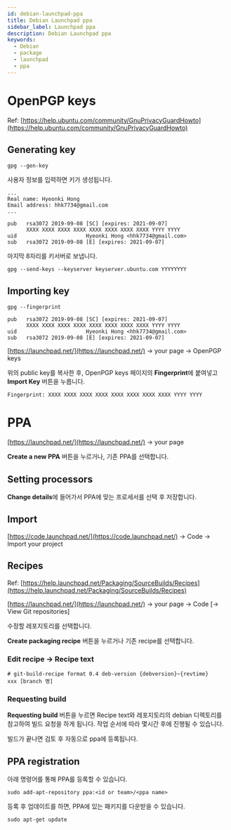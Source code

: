 ```yaml
---
id: debian-launchpad-ppa
title: Debian Launchpad ppa
sidebar_label: Launchpad ppa
description: Debian Launchpad ppa
keywords:
  - Debian
  - package
  - launchpad
  - ppa
---
```


# OpenPGP keys

Ref: [https://help.ubuntu.com/community/GnuPrivacyGuardHowto](https://help.ubuntu.com/community/GnuPrivacyGuardHowto)

## Generating key

```shell
gpg --gen-key
```

사용자 정보를 입력하면 키가 생성됩니다.

```shell
...
Real name: Hyeonki Hong
Email address: hhk7734@gmail.com
...

pub   rsa3072 2019-09-08 [SC] [expires: 2021-09-07]
      XXXX XXXX XXXX XXXX XXXX XXXX XXXX XXXX YYYY YYYY
uid                      Hyeonki Hong <hhk7734@gmail.com>
sub   rsa3072 2019-09-08 [E] [expires: 2021-09-07]
```

마지막 8자리를 키서버로 보냅니다.

```shell
gpg --send-keys --keyserver keyserver.ubuntu.com YYYYYYYY
```

## Importing key

```shell
gpg --fingerprint
```

```shell
pub   rsa3072 2019-09-08 [SC] [expires: 2021-09-07]
      XXXX XXXX XXXX XXXX XXXX XXXX XXXX XXXX YYYY YYYY
uid                      Hyeonki Hong <hhk7734@gmail.com>
sub   rsa3072 2019-09-08 [E] [expires: 2021-09-07]
```

[https://launchpad.net/](https://launchpad.net/) -> your page -> OpenPGP keys

위의 public key를 복사한 후, OpenPGP keys 페이지의 **Fingerprint**에 붙여넣고 **Import Key** 버튼을 누릅니다.

```text
Fingerprint: XXXX XXXX XXXX XXXX XXXX XXXX XXXX XXXX YYYY YYYY
```

# PPA

[https://launchpad.net/](https://launchpad.net/) -> your page

**Create a new PPA** 버튼을 누르거나, 기존 PPA를 선택합니다.

## Setting processors

**Change details**에 들어가서 PPA에 맞는 프로세서를 선택 후 저장합니다.

## Import

[https://code.launchpad.net/](https://code.launchpad.net/) -> Code -> Import your project

## Recipes

Ref: [https://help.launchpad.net/Packaging/SourceBuilds/Recipes](https://help.launchpad.net/Packaging/SourceBuilds/Recipes)

[https://launchpad.net/](https://launchpad.net/) -> your page -> Code [-> View Git repositories]

수정할 레포지토리를 선택합니다.

**Create packaging recipe** 버튼을 누르거나 기존 recipe를 선택합니다.

### Edit recipe -> Recipe text

```text
# git-build-recipe format 0.4 deb-version {debversion}~{revtime}
xxx [branch 명]
```

### Requesting build

**Requesting build** 버튼을 누르면 Recipe text와 레포지토리의 debian 디렉토리를 참고하여 빌드 요청을 하게 됩니다. 작업 순서에 따라 몇시간 후에 진행될 수 있습니다.

빌드가 끝나면 검토 후 자동으로 ppa에 등록됩니다.

## PPA registration

아래 명령어를 통해 PPA를 등록할 수 있습니다.

```shell
sudo add-apt-repository ppa:<id or team>/<ppa name>
```

등록 후 업데이트를 하면, PPA에 있는 패키지를 다운받을 수 있습니다.

```shell
sudo apt-get update
```
